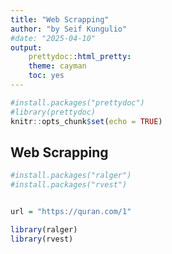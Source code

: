 ```yaml
---
title: "Web Scrapping"
author: "by Seif Kungulio"
#date: "2025-04-10"
output: 
    prettydoc::html_pretty:
    theme: cayman
    toc: yes
---
```


```r
#install.packages("prettydoc")
#library(prettydoc)
knitr::opts_chunk$set(echo = TRUE)
```

## Web Scrapping

```r
#install.packages("ralger")
#install.packages("rvest")


url = "https://quran.com/1"

library(ralger)
library(rvest)




```
